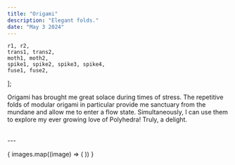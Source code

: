 ```yaml
---
title: "Origami"
description: "Elegant folds."
date: "May 3 2024"
---
```







    r1, r2,
	trans1, trans2,
	moth1, moth2,
	spike1, spike2, spike3, spike4,
	fuse1, fuse2,
];

Origami has brought me great solace during times of stress. The repetitive folds of modular origami in particular provide me sanctuary from the mundane and allow me to enter a flow state. Simultaneously, I can use them to explore my ever growing love of Polyhedra! Truly, a delight.

<br/>
---
<br/>

{
  images.map((image) => (
	<Picture src={image} alt="none"/>
  ))
}





